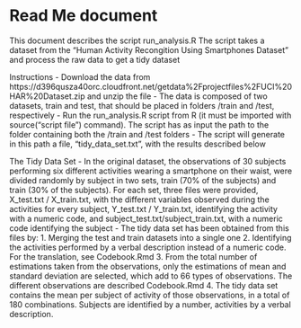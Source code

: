 Read Me document
========================================================
This document describes the script run_analysis.R 
The script takes a dataset from the "Human Activity Recongition Using Smartphones Dataset" and process the raw data to get a tidy dataset

Instructions
- Download the data from https://d396qusza40orc.cloudfront.net/getdata%2Fprojectfiles%2FUCI%20HAR%20Dataset.zip and unzip the file
- The data is composed of two datasets, train and test, that should be placed in folders /train and /test, respectively
- Run the run_analysis.R script from R (it must be imported with source("script file") command). The script has as input the path to the folder containing both the /train and /test folders
- The script will generate in this path a file, "tidy_data_set.txt", with the results described below

The Tidy Data Set
- In the original dataset, the observations of 30 subjects performing six different activities wearing a smartphone on their waist, were divided
randomly by subject in two sets, train (70% of the subjects) and train (30% of the subjects). For each set, three files were provided, X_test.txt / X_train.txt,
with the different variables observed during the activities for every subject, Y_test.txt / Y_train.txt, identifying the activity with a numeric
code, and subject_test.txt/subject_train.txt, with a numeric code identifying the subject
- The tidy data set has been obtained from this files by:
1. Merging the test and train datasets into a single one
2. Identifying the activities performed by a verbal description instead of a numeric code. For the translation, see Codebook.Rmd
3. From the total number of estimations taken from the observations, only the estimations of mean and standard deviation are selected, which add
to 66 types of observations. The different observations are described Codebook.Rmd
4. The tidy data set contains the mean per subject of activity of those observations, in a total of 180 combinations. Subjects are identified by
a number, activities by a verbal description. 

